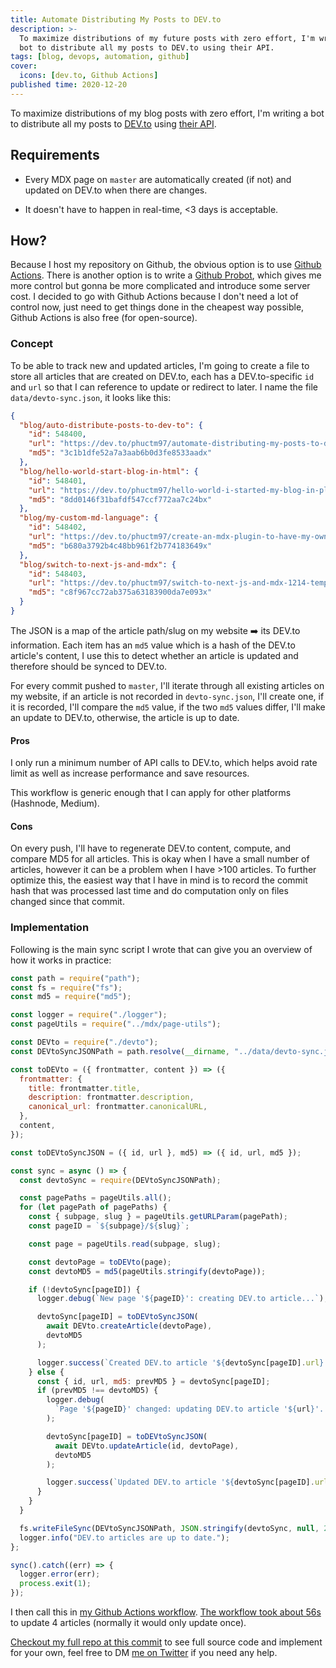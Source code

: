 ```yaml
---
title: Automate Distributing My Posts to DEV.to
description: >-
  To maximize distributions of my future posts with zero effort, I'm writing a
  bot to distribute all my posts to DEV.to using their API.
tags: [blog, devops, automation, github]
cover:
  icons: [dev.to, Github Actions]
published time: 2020-12-20
---
```


To maximize distributions of my blog posts with zero effort, I'm writing a bot
to distribute all my posts to [DEV.to] using [their API][dev.to api].

## Requirements

- Every MDX page on `master` are automatically created (if not) and updated on
  DEV.to when there are changes.

- It doesn't have to happen in real-time, <3 days is acceptable.

## How?

Because I host my repository on Github, the obvious option is to use [Github
Actions]. There is another option is to write a [Github Probot], which gives me
more control but gonna be more complicated and introduce some server cost. I
decided to go with Github Actions because I don't need a lot of control now,
just need to get things done in the cheapest way possible, Github Actions is
also free (for open-source).

### Concept

To be able to track new and updated articles, I'm going to create a file to
store all articles that are created on DEV.to, each has a DEV.to-specific `id`
and `url` so that I can reference to update or redirect to later. I name the
file `data/devto-sync.json`, it looks like this:

```json
{
  "blog/auto-distribute-posts-to-dev-to": {
    "id": 548400,
    "url": "https://dev.to/phuctm97/automate-distributing-my-posts-to-dev-to-gmn-temp-slug-8615862",
    "md5": "3c1b1dfe52a7a3aab6b0d3fe8533aadx"
  },
  "blog/hello-world-start-blog-in-html": {
    "id": 548401,
    "url": "https://dev.to/phuctm97/hello-world-i-started-my-blog-in-plain-html-19ii-temp-slug-8835697",
    "md5": "8dd0146f31bafdf547ccf772aa7c24bx"
  },
  "blog/my-custom-md-language": {
    "id": 548402,
    "url": "https://dev.to/phuctm97/create-an-mdx-plugin-to-have-my-own-markdown-language-502-temp-slug-1959146",
    "md5": "b680a3792b4c48bb961f2b774183649x"
  },
  "blog/switch-to-next-js-and-mdx": {
    "id": 548403,
    "url": "https://dev.to/phuctm97/switch-to-next-js-and-mdx-1214-temp-slug-8266681",
    "md5": "c8f967cc72ab375a63183900da7e093x"
  }
}
```

The JSON is a map of the article path/slug on my website ➡️ its DEV.to
information. Each item has an `md5` value which is a hash of the DEV.to
article's content, I use this to detect whether an article is updated and
therefore should be synced to DEV.to.

For every commit pushed to `master`, I'll iterate through all existing articles
on my website, if an article is not recorded in `devto-sync.json`, I'll create
one, if it is recorded, I'll compare the `md5` value, if the two `md5` values
differ, I'll make an update to DEV.to, otherwise, the article is up to date.

#### Pros

I only run a minimum number of API calls to DEV.to, which helps avoid rate limit
as well as increase performance and save resources.

This workflow is generic enough that I can apply for other platforms (Hashnode,
Medium).

#### Cons

On every push, I'll have to regenerate DEV.to content, compute, and compare MD5
for all articles. This is okay when I have a small number of articles, however
it can be a problem when I have >100 articles. To further optimize this, the
easiest way that I have in mind is to record the commit hash that was processed
last time and do computation only on files changed since that commit.

### Implementation

Following is the main sync script I wrote that can give you an overview of how
it works in practice:

```js
const path = require("path");
const fs = require("fs");
const md5 = require("md5");

const logger = require("./logger");
const pageUtils = require("../mdx/page-utils");

const DEVto = require("./devto");
const DEVtoSyncJSONPath = path.resolve(__dirname, "../data/devto-sync.json");

const toDEVto = ({ frontmatter, content }) => ({
  frontmatter: {
    title: frontmatter.title,
    description: frontmatter.description,
    canonical_url: frontmatter.canonicalURL,
  },
  content,
});

const toDEVtoSyncJSON = ({ id, url }, md5) => ({ id, url, md5 });

const sync = async () => {
  const devtoSync = require(DEVtoSyncJSONPath);

  const pagePaths = pageUtils.all();
  for (let pagePath of pagePaths) {
    const { subpage, slug } = pageUtils.getURLParam(pagePath);
    const pageID = `${subpage}/${slug}`;

    const page = pageUtils.read(subpage, slug);

    const devtoPage = toDEVto(page);
    const devtoMD5 = md5(pageUtils.stringify(devtoPage));

    if (!devtoSync[pageID]) {
      logger.debug(`New page '${pageID}': creating DEV.to article...`);

      devtoSync[pageID] = toDEVtoSyncJSON(
        await DEVto.createArticle(devtoPage),
        devtoMD5
      );

      logger.success(`Created DEV.to article '${devtoSync[pageID].url}'.`);
    } else {
      const { id, url, md5: prevMD5 } = devtoSync[pageID];
      if (prevMD5 !== devtoMD5) {
        logger.debug(
          `Page '${pageID}' changed: updating DEV.to article '${url}'...`
        );

        devtoSync[pageID] = toDEVtoSyncJSON(
          await DEVto.updateArticle(id, devtoPage),
          devtoMD5
        );

        logger.success(`Updated DEV.to article '${devtoSync[pageID].url}'.`);
      }
    }
  }

  fs.writeFileSync(DEVtoSyncJSONPath, JSON.stringify(devtoSync, null, 2));
  logger.info("DEV.to articles are up to date.");
};

sync().catch((err) => {
  logger.error(err);
  process.exit(1);
});
```

I then call this in [my Github Actions workflow][github workflow]. [The workflow
took about 56s][workflow run] to update 4 articles (normally it would only
update once).

[Checkout my full repo at this commit][commit source] to see full source code
and implement for your own, feel free to DM [me on Twitter] if you need any
help.

<!-- Links -->

[dev.to]: https://dev.to
[dev.to api]: https://docs.dev.to/api
[github actions]: https://github.com/features/actions
[github probot]: https://probot.github.io
[github workflow]:
  https://github.com/phuctm97/phuctm97.com/blob/3c16361016a5db279b9b7dd915449bc201a45472/.github/workflows/sync.yml
[workflow run]:
  https://github.com/phuctm97/phuctm97.com/runs/1588494827?check_suite_focus=true
[commit source]:
  https://github.com/phuctm97/phuctm97.com/tree/3c16361016a5db279b9b7dd915449bc201a45472
[me on twitter]: https://twitter.com/phuctm97

